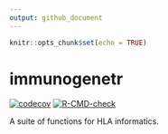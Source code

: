 ```yaml
---
output: github_document
---
```


<!-- README.md is generated from README.Rmd. Please edit that file -->

```r
knitr::opts_chunk$set(echo = TRUE)
```

# immunogenetr

<!-- badges: start -->
[![codecov](https://codecov.io/gh/k96nb01/immunogenetr_package/graph/badge.svg?token=16D4U43VET)](https://codecov.io/gh/k96nb01/immunogenetr_package)
[![R-CMD-check](https://github.com/k96nb01/immunogenetr_package/actions/workflows/R-CMD-check.yaml/badge.svg)](https://github.com/k96nb01/immunogenetr_package/actions/workflows)
<!-- badges: end -->

A suite of functions for HLA informatics.
